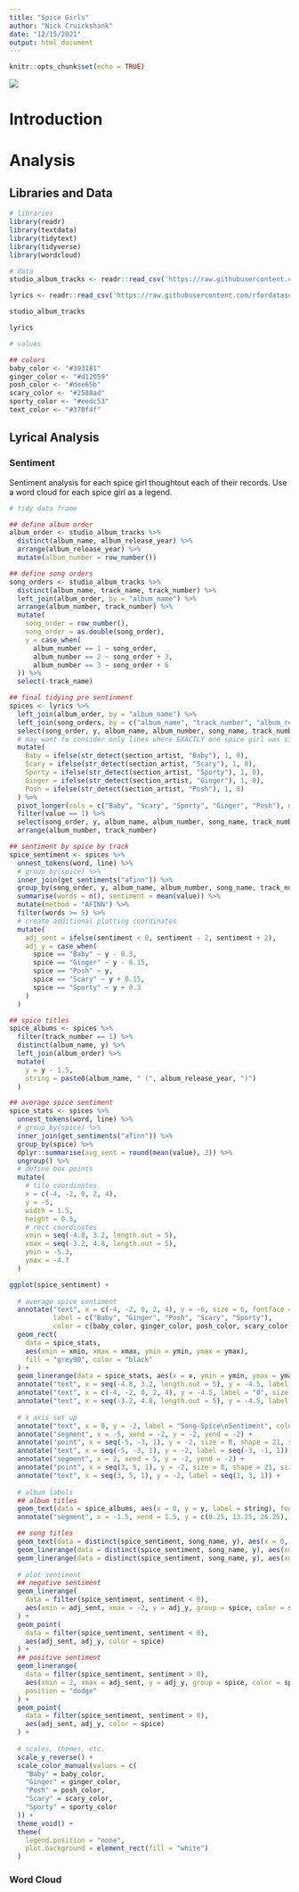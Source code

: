 ```yaml
---
title: "Spice Girls"
author: "Nick Cruickshank"
date: "12/15/2021"
output: html_document
---
```


```r
knitr::opts_chunk$set(echo = TRUE)
```

![](https://www.thisdayinmusic.com/wp-content/uploads/1972/09/spice-girls.jpg)

# Introduction


# Analysis

## Libraries and Data

```r
# libraries
library(readr)
library(textdata)
library(tidytext)
library(tidyverse)
library(wordcloud)
```

```r
# data
studio_album_tracks <- readr::read_csv('https://raw.githubusercontent.com/rfordatascience/tidytuesday/master/data/2021/2021-12-14/studio_album_tracks.csv')

lyrics <- readr::read_csv('https://raw.githubusercontent.com/rfordatascience/tidytuesday/master/data/2021/2021-12-14/lyrics.csv')
```

```r
studio_album_tracks
```

```r
lyrics
```

```r
# values

## colors
baby_color <- "#393181"
ginger_color <- "#d12059"
posh_color <- "#dee65b"
scary_color <- "#2588ad"
sporty_color <- "#eedc53"
text_color <- "#370f4f"
```


## Lyrical Analysis

### Sentiment

Sentiment analysis for each spice girl thoughtout each of their records. Use a word cloud for each spice girl as a legend.

```r
# tidy data frame

## define album order
album_order <- studio_album_tracks %>%
  distinct(album_name, album_release_year) %>%
  arrange(album_release_year) %>%
  mutate(album_number = row_number())

## define song orders
song_orders <- studio_album_tracks %>%
  distinct(album_name, track_name, track_number) %>%
  left_join(album_order, by = "album_name") %>%
  arrange(album_number, track_number) %>%
  mutate(
    song_order = row_number(),
    song_order = as.double(song_order),
    y = case_when(
      album_number == 1 ~ song_order,
      album_number == 2 ~ song_order + 3,
      album_number == 3 ~ song_order + 6
  )) %>%
  select(-track_name)

## final tidying pre sentinment
spices <- lyrics %>%
  left_join(album_order, by = "album_name") %>%
  left_join(song_orders, by = c("album_name", "track_number", "album_release_year", "album_number")) %>%
  select(song_order, y, album_name, album_number, song_name, track_number, section_artist, line) %>%
  # may want to consider only lines where EXACTLY one spice girl was singing
  mutate(
    Baby = ifelse(str_detect(section_artist, "Baby"), 1, 0),
    Scary = ifelse(str_detect(section_artist, "Scary"), 1, 0),
    Sporty = ifelse(str_detect(section_artist, "Sporty"), 1, 0),
    Ginger = ifelse(str_detect(section_artist, "Ginger"), 1, 0),
    Posh = ifelse(str_detect(section_artist, "Posh"), 1, 0)
  ) %>%
  pivot_longer(cols = c("Baby", "Scary", "Sporty", "Ginger", "Posh"), names_to = "spice") %>%
  filter(value == 1) %>%
  select(song_order, y, album_name, album_number, song_name, track_number, spice, line) %>%
  arrange(album_number, track_number)

## sentiment by spice by track
spice_sentiment <- spices %>%
  unnest_tokens(word, line) %>%
  # group_by(spice) %>%
  inner_join(get_sentiments("afinn")) %>%
  group_by(song_order, y, album_name, album_number, song_name, track_number, spice) %>%
  summarise(words = n(), sentiment = mean(value)) %>%
  mutate(method = "AFINN") %>%
  filter(words >= 5) %>%
  # create additional plotting coordinates
  mutate(
    adj_sent = ifelse(sentiment < 0, sentiment - 2, sentiment + 2),
    adj_y = case_when(
      spice == "Baby" ~ y - 0.3,
      spice == "Ginger" ~ y - 0.15,
      spice == "Posh" ~ y,
      spice == "Scary" ~ y + 0.15,
      spice == "Sporty" ~ y + 0.3
    )
  ) 

## spice titles
spice_albums <- spices %>%
  filter(track_number == 1) %>%
  distinct(album_name, y) %>%
  left_join(album_order) %>%
  mutate(
    y = y - 1.5,
    string = paste0(album_name, " (", album_release_year, ")")
  )

## average spice sentiment
spice_stats <- spices %>%
  unnest_tokens(word, line) %>%
  # group_by(spice) %>%
  inner_join(get_sentiments("afinn")) %>%
  group_by(spice) %>%
  dplyr::summarise(avg_sent = round(mean(value), 2)) %>%
  ungroup() %>%
  # define box points 
  mutate(
    # tile coordinates
    x = c(-4, -2, 0, 2, 4),
    y = -5,
    width = 1.5,
    height = 0.5,
    # rect coordinates
    xmin = seq(-4.8, 3.2, length.out = 5),
    xmax = seq(-3.2, 4.8, length.out = 5),
    ymin = -5.3,
    ymax = -4.7
  )
```

```r
ggplot(spice_sentiment) + 
  
  # average spice sentiment
  annotate("text", x = c(-4, -2, 0, 2, 4), y = -6, size = 6, fontface = "bold",
           label = c("Baby", "Ginger", "Posh", "Scary", "Sporty"),
           color = c(baby_color, ginger_color, posh_color, scary_color, sporty_color)) +
  geom_rect(
    data = spice_stats,
    aes(xmin = xmin, xmax = xmax, ymin = ymin, ymax = ymax),
    fill = "grey90", color = "black"
  ) +
  geom_linerange(data = spice_stats, aes(x = x, ymin = ymin, ymax = ymax)) + 
  annotate("text", x = seq(-4.8, 3.2, length.out = 5), y = -4.5, label = "-5", size = 2) +
  annotate("text", x = c(-4, -2, 0, 2, 4), y = -4.5, label = "0", size = 2) +
  annotate("text", x = seq(-3.2, 4.8, length.out = 5), y = -4.5, label = "5", size = 2) +
  
  # x axis set up
  annotate("text", x = 0, y = -2, label = "Song-Spice\nSentiment", color = text_color, lineheight = 0.8) +
  annotate("segment", x = -5, xend = -2, y = -2, yend = -2) +
  annotate("point", x = seq(-5, -3, 1), y = -2, size = 8, shape = 21, size = 3, fill = "white") + 
  annotate("text", x = seq(-5, -3, 1), y = -2, label = seq(-3, -1, 1)) + 
  annotate("segment", x = 2, xend = 5, y = -2, yend = -2) +
  annotate("point", x = seq(3, 5, 1), y = -2, size = 8, shape = 21, size = 3, fill = "white") + 
  annotate("text", x = seq(3, 5, 1), y = -2, label = seq(1, 3, 1)) + 
  
  # album labels
  ## album titles
  geom_text(data = spice_albums, aes(x = 0, y = y, label = string), fontface = "bold", size = 6) + 
  annotate("segment", x = -1.5, xend = 1.5, y = c(0.25, 13.25, 26.25), yend = c(0.25, 13.25, 26.25)) + 

  ## song titles
  geom_text(data = distinct(spice_sentiment, song_name, y), aes(x = 0, y = y, label = song_name), size = 4) + 
  geom_linerange(data = distinct(spice_sentiment, song_name, y), aes(xmin = -2.25, xmax = 2.25, y = y + 0.5), linetype = "dotted") + 
  geom_linerange(data = distinct(spice_sentiment, song_name, y), aes(xmin = -2.25, xmax = 2.25, y = y - 0.5), linetype = "dotted") +
  
  # plot sentiment
  ## negative sentiment
  geom_linerange(
    data = filter(spice_sentiment, sentiment < 0),
    aes(xmin = adj_sent, xmax = -2, y = adj_y, group = spice, color = spice)
  ) +
  geom_point(
    data = filter(spice_sentiment, sentiment < 0),
    aes(adj_sent, adj_y, color = spice)
  ) +
  ## positive sentiment
  geom_linerange(
    data = filter(spice_sentiment, sentiment > 0),
    aes(xmin = 2, xmax = adj_sent, y = adj_y, group = spice, color = spice),
    position = "dodge"
  ) + 
  geom_point(
    data = filter(spice_sentiment, sentiment > 0),
    aes(adj_sent, adj_y, color = spice)
  ) +
  
  # scales, themes, etc.
  scale_y_reverse() + 
  scale_color_manual(values = c(
    "Baby" = baby_color,
    "Ginger" = ginger_color,
    "Posh" = posh_color,
    "Scary" = scary_color,
    "Sporty" = sporty_color
  )) +
  theme_void() + 
  theme(
    legend.position = "none",
    plot.background = element_rect(fill = "white")
  )

```




### Word Cloud
